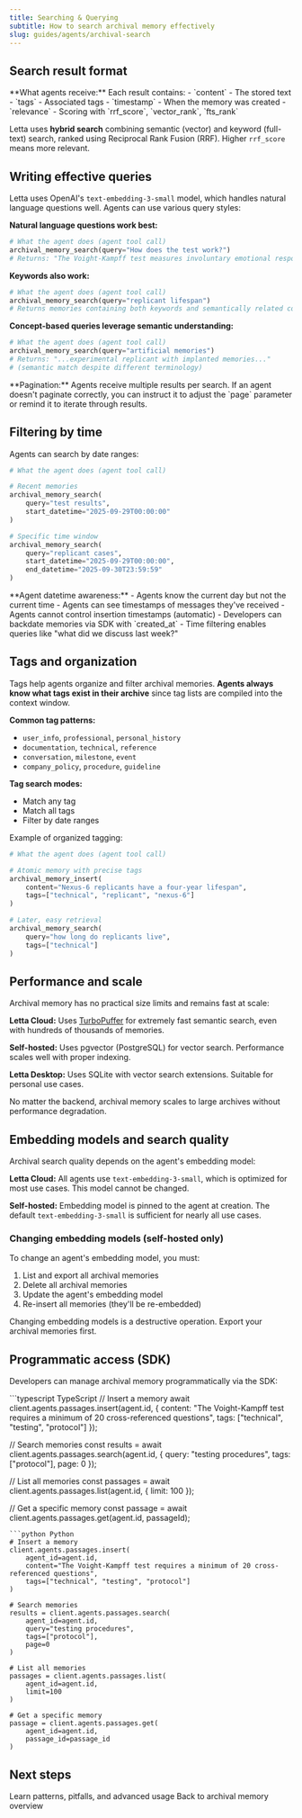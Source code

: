 ```yaml
---
title: Searching & Querying
subtitle: How to search archival memory effectively
slug: guides/agents/archival-search
---
```


## Search result format

<Info>
**What agents receive:** Each result contains:
- `content` - The stored text
- `tags` - Associated tags
- `timestamp` - When the memory was created
- `relevance` - Scoring with `rrf_score`, `vector_rank`, `fts_rank`

Letta uses **hybrid search** combining semantic (vector) and keyword (full-text) search, ranked using Reciprocal Rank Fusion (RRF). Higher `rrf_score` means more relevant.
</Info>

## Writing effective queries

Letta uses OpenAI's `text-embedding-3-small` model, which handles natural language questions well. Agents can use various query styles:

**Natural language questions work best:**

```python
# What the agent does (agent tool call)
archival_memory_search(query="How does the test work?")
# Returns: "The Voight-Kampff test measures involuntary emotional responses..."
```

**Keywords also work:**

```python
# What the agent does (agent tool call)
archival_memory_search(query="replicant lifespan")
# Returns memories containing both keywords and semantically related concepts
```

**Concept-based queries leverage semantic understanding:**

```python
# What the agent does (agent tool call)
archival_memory_search(query="artificial memories")
# Returns: "...experimental replicant with implanted memories..."
# (semantic match despite different terminology)
```

<Tip>
**Pagination:** Agents receive multiple results per search. If an agent doesn't paginate correctly, you can instruct it to adjust the `page` parameter or remind it to iterate through results.
</Tip>

## Filtering by time

Agents can search by date ranges:

```python
# What the agent does (agent tool call)

# Recent memories
archival_memory_search(
    query="test results",
    start_datetime="2025-09-29T00:00:00"
)

# Specific time window
archival_memory_search(
    query="replicant cases",
    start_datetime="2025-09-29T00:00:00",
    end_datetime="2025-09-30T23:59:59"
)
```

<Info>
**Agent datetime awareness:**
- Agents know the current day but not the current time
- Agents can see timestamps of messages they've received
- Agents cannot control insertion timestamps (automatic)
- Developers can backdate memories via SDK with `created_at`
- Time filtering enables queries like "what did we discuss last week?"
</Info>

## Tags and organization

Tags help agents organize and filter archival memories. **Agents always know what tags exist in their archive** since tag lists are compiled into the context window.

**Common tag patterns:**
- `user_info`, `professional`, `personal_history`
- `documentation`, `technical`, `reference`
- `conversation`, `milestone`, `event`
- `company_policy`, `procedure`, `guideline`

**Tag search modes:**
- Match any tag
- Match all tags
- Filter by date ranges

Example of organized tagging:

```python
# What the agent does (agent tool call)

# Atomic memory with precise tags
archival_memory_insert(
    content="Nexus-6 replicants have a four-year lifespan",
    tags=["technical", "replicant", "nexus-6"]
)

# Later, easy retrieval
archival_memory_search(
    query="how long do replicants live",
    tags=["technical"]
)
```

## Performance and scale

<Info>
Archival memory has no practical size limits and remains fast at scale:

**Letta Cloud:** Uses [TurboPuffer](https://turbopuffer.com/) for extremely fast semantic search, even with hundreds of thousands of memories.

**Self-hosted:** Uses pgvector (PostgreSQL) for vector search. Performance scales well with proper indexing.

**Letta Desktop:** Uses SQLite with vector search extensions. Suitable for personal use cases.

No matter the backend, archival memory scales to large archives without performance degradation.
</Info>

## Embedding models and search quality

Archival search quality depends on the agent's embedding model:

**Letta Cloud:** All agents use `text-embedding-3-small`, which is optimized for most use cases. This model cannot be changed.

**Self-hosted:** Embedding model is pinned to the agent at creation. The default `text-embedding-3-small` is sufficient for nearly all use cases.

### Changing embedding models (self-hosted only)

To change an agent's embedding model, you must:
1. List and export all archival memories
2. Delete all archival memories
3. Update the agent's embedding model
4. Re-insert all memories (they'll be re-embedded)

<Warning>
Changing embedding models is a destructive operation. Export your archival memories first.
</Warning>

## Programmatic access (SDK)

Developers can manage archival memory programmatically via the SDK:

<CodeGroup>
```typescript TypeScript
// Insert a memory
await client.agents.passages.insert(agent.id, {
    content: "The Voight-Kampff test requires a minimum of 20 cross-referenced questions",
    tags: ["technical", "testing", "protocol"]
});

// Search memories
const results = await client.agents.passages.search(agent.id, {
    query: "testing procedures",
    tags: ["protocol"],
    page: 0
});

// List all memories
const passages = await client.agents.passages.list(agent.id, {
    limit: 100
});

// Get a specific memory
const passage = await client.agents.passages.get(agent.id, passageId);
```
```python Python
# Insert a memory
client.agents.passages.insert(
    agent_id=agent.id,
    content="The Voight-Kampff test requires a minimum of 20 cross-referenced questions",
    tags=["technical", "testing", "protocol"]
)

# Search memories
results = client.agents.passages.search(
    agent_id=agent.id,
    query="testing procedures",
    tags=["protocol"],
    page=0
)

# List all memories
passages = client.agents.passages.list(
    agent_id=agent.id,
    limit=100
)

# Get a specific memory
passage = client.agents.passages.get(
    agent_id=agent.id,
    passage_id=passage_id
)
```
</CodeGroup>

## Next steps

<CardGroup cols={2}>
  <Card
    title="Best Practices"
    href="/guides/agents/archival-best-practices"
  >
    Learn patterns, pitfalls, and advanced usage
  </Card>
  <Card
    title="Archival Memory Overview"
    href="/guides/agents/archival-memory"
  >
    Back to archival memory overview
  </Card>
</CardGroup>
